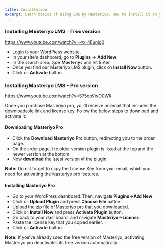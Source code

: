 ```yaml
---
title: Installation
excerpt: Learn basics of using LMS by Masteriyo. How to install it on your WordPress setup.
---
```


### Installing Masteriyo LMS - Free version

<Embed>https://www.youtube.com/watch?v=-yx_4Eunig0</Embed>

- Login to your WordPress website.
- In your site's dashboard, go to **Plugins** -> **Add New**.
- In the search area, type **Masteriyo** and hit Enter.
- Once you find our Masteriyo LMS plugin, click on **Install Now** button.
- Click on **Activate** button.

### Installing Masteriyo LMS - Pro version

<Embed>https://www.youtube.com/watch?v=SP5ooVwO0W8</Embed>

Once you purchase Masteriyo pro, you’ll receive an email that includes the downloadable link and license key. Follow the below steps to download and activate it:
#### Downloading Masteriyo Pro
- Click the **Download Masteriyo Pro** button, redirecting you to the order page.
- On the order page, the older version plugin is listed at the top and the newer version at the bottom.
- Now **download** the latest version of the plugin.

<Callout> **Note:** Do not forget to copy the License Key from your email, which you need for activating the Masteriyo pro features. </Callout>

#### Installing Masteriyo Pro
- Go to your WordPress dashboard. Then, navigate **Plugins**->**Add New**
- Click on **Upload Plugin** and press **Choose File** button.
- Upload the zip file of Masteriyo pro that you downloaded.
- Click on **Install Now** and press **Activate Plugin** button.
- Go back to your dashboard, and navigate **Masteriyo**->**License**.
- Paste the license key that you copied earlier.
- Click on **Activate** button.

<Callout> **Note:** If you’ve already used the free version of Masteriyo,  activating Masteriyo pro deactivates its free version automatically. </Callout>

